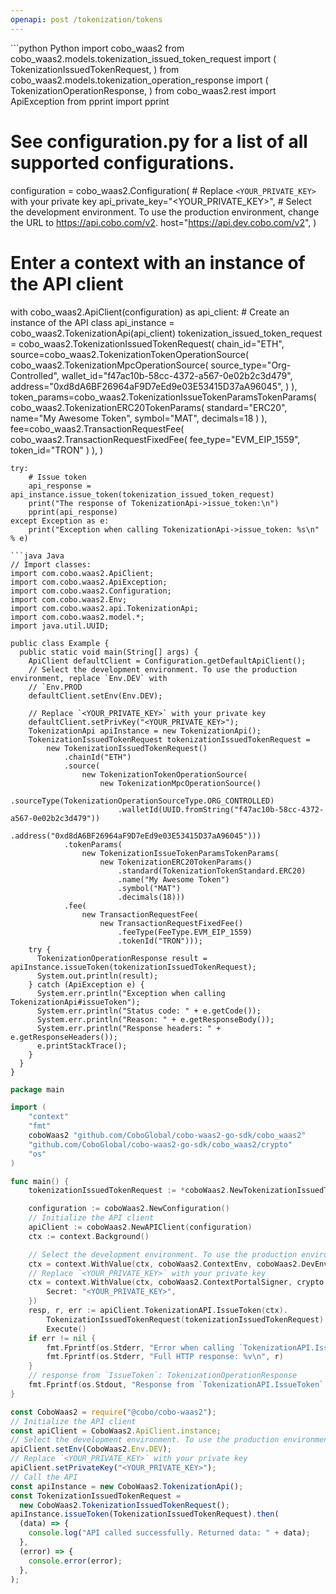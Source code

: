 ```yaml
---
openapi: post /tokenization/tokens
---
```


<RequestExample>
```python Python
import cobo_waas2
from cobo_waas2.models.tokenization_issued_token_request import (
    TokenizationIssuedTokenRequest,
)
from cobo_waas2.models.tokenization_operation_response import (
    TokenizationOperationResponse,
)
from cobo_waas2.rest import ApiException
from pprint import pprint

# See configuration.py for a list of all supported configurations.
configuration = cobo_waas2.Configuration(
    # Replace `<YOUR_PRIVATE_KEY>` with your private key
    api_private_key="<YOUR_PRIVATE_KEY>",
    # Select the development environment. To use the production environment, change the URL to https://api.cobo.com/v2.
    host="https://api.dev.cobo.com/v2",
)
# Enter a context with an instance of the API client
with cobo_waas2.ApiClient(configuration) as api_client:
    # Create an instance of the API class
    api_instance = cobo_waas2.TokenizationApi(api_client)
    tokenization_issued_token_request = cobo_waas2.TokenizationIssuedTokenRequest(
        chain_id="ETH",
        source=cobo_waas2.TokenizationTokenOperationSource(
            cobo_waas2.TokenizationMpcOperationSource(
                source_type="Org-Controlled",
                wallet_id="f47ac10b-58cc-4372-a567-0e02b2c3d479",
                address="0xd8dA6BF26964aF9D7eEd9e03E53415D37aA96045",
            )
        ),
        token_params=cobo_waas2.TokenizationIssueTokenParamsTokenParams(
            cobo_waas2.TokenizationERC20TokenParams(
                standard="ERC20", name="My Awesome Token", symbol="MAT", decimals=18
            )
        ),
        fee=cobo_waas2.TransactionRequestFee(
            cobo_waas2.TransactionRequestFixedFee(
                fee_type="EVM_EIP_1559", token_id="TRON"
            )
        ),
    )

    try:
        # Issue token
        api_response = api_instance.issue_token(tokenization_issued_token_request)
        print("The response of TokenizationApi->issue_token:\n")
        pprint(api_response)
    except Exception as e:
        print("Exception when calling TokenizationApi->issue_token: %s\n" % e)

```
```java Java
// Import classes:
import com.cobo.waas2.ApiClient;
import com.cobo.waas2.ApiException;
import com.cobo.waas2.Configuration;
import com.cobo.waas2.Env;
import com.cobo.waas2.api.TokenizationApi;
import com.cobo.waas2.model.*;
import java.util.UUID;

public class Example {
  public static void main(String[] args) {
    ApiClient defaultClient = Configuration.getDefaultApiClient();
    // Select the development environment. To use the production environment, replace `Env.DEV` with
    // `Env.PROD
    defaultClient.setEnv(Env.DEV);

    // Replace `<YOUR_PRIVATE_KEY>` with your private key
    defaultClient.setPrivKey("<YOUR_PRIVATE_KEY>");
    TokenizationApi apiInstance = new TokenizationApi();
    TokenizationIssuedTokenRequest tokenizationIssuedTokenRequest =
        new TokenizationIssuedTokenRequest()
            .chainId("ETH")
            .source(
                new TokenizationTokenOperationSource(
                    new TokenizationMpcOperationSource()
                        .sourceType(TokenizationOperationSourceType.ORG_CONTROLLED)
                        .walletId(UUID.fromString("f47ac10b-58cc-4372-a567-0e02b2c3d479"))
                        .address("0xd8dA6BF26964aF9D7eEd9e03E53415D37aA96045")))
            .tokenParams(
                new TokenizationIssueTokenParamsTokenParams(
                    new TokenizationERC20TokenParams()
                        .standard(TokenizationTokenStandard.ERC20)
                        .name("My Awesome Token")
                        .symbol("MAT")
                        .decimals(18)))
            .fee(
                new TransactionRequestFee(
                    new TransactionRequestFixedFee()
                        .feeType(FeeType.EVM_EIP_1559)
                        .tokenId("TRON")));
    try {
      TokenizationOperationResponse result = apiInstance.issueToken(tokenizationIssuedTokenRequest);
      System.out.println(result);
    } catch (ApiException e) {
      System.err.println("Exception when calling TokenizationApi#issueToken");
      System.err.println("Status code: " + e.getCode());
      System.err.println("Reason: " + e.getResponseBody());
      System.err.println("Response headers: " + e.getResponseHeaders());
      e.printStackTrace();
    }
  }
}

```
```go Go
package main

import (
	"context"
	"fmt"
	coboWaas2 "github.com/CoboGlobal/cobo-waas2-go-sdk/cobo_waas2"
	"github.com/CoboGlobal/cobo-waas2-go-sdk/cobo_waas2/crypto"
	"os"
)

func main() {
	tokenizationIssuedTokenRequest := *coboWaas2.NewTokenizationIssuedTokenRequest("ETH", coboWaas2.TokenizationTokenOperationSource{TokenizationMpcOperationSource: coboWaas2.NewTokenizationMpcOperationSource(coboWaas2.TokenizationOperationSourceType("Org-Controlled"), "f47ac10b-58cc-4372-a567-0e02b2c3d479", "0xd8dA6BF26964aF9D7eEd9e03E53415D37aA96045")}, coboWaas2.TokenizationIssueTokenParams_token_params{TokenizationERC20TokenParams: coboWaas2.NewTokenizationERC20TokenParams(coboWaas2.TokenizationTokenStandard("ERC20"), "My Awesome Token", "MAT", int32(18))}, coboWaas2.TransactionRequestFee{TransactionRequestEvmEip1559Fee: coboWaas2.NewTransactionRequestEvmEip1559Fee("9000000000000", "1000000000000", coboWaas2.FeeType("Fixed"), "ETH")})

	configuration := coboWaas2.NewConfiguration()
	// Initialize the API client
	apiClient := coboWaas2.NewAPIClient(configuration)
	ctx := context.Background()

	// Select the development environment. To use the production environment, replace coboWaas2.DevEnv with coboWaas2.ProdEnv
	ctx = context.WithValue(ctx, coboWaas2.ContextEnv, coboWaas2.DevEnv)
	// Replace `<YOUR_PRIVATE_KEY>` with your private key
	ctx = context.WithValue(ctx, coboWaas2.ContextPortalSigner, crypto.Ed25519Signer{
		Secret: "<YOUR_PRIVATE_KEY>",
	})
	resp, r, err := apiClient.TokenizationAPI.IssueToken(ctx).
		TokenizationIssuedTokenRequest(tokenizationIssuedTokenRequest).
		Execute()
	if err != nil {
		fmt.Fprintf(os.Stderr, "Error when calling `TokenizationAPI.IssueToken``: %v\n", err)
		fmt.Fprintf(os.Stderr, "Full HTTP response: %v\n", r)
	}
	// response from `IssueToken`: TokenizationOperationResponse
	fmt.Fprintf(os.Stdout, "Response from `TokenizationAPI.IssueToken`: %v\n", resp)
}

```
```javascript JavaScript
const CoboWaas2 = require("@cobo/cobo-waas2");
// Initialize the API client
const apiClient = CoboWaas2.ApiClient.instance;
// Select the development environment. To use the production environment, replace `Env.DEV` with `Env.PROD`
apiClient.setEnv(CoboWaas2.Env.DEV);
// Replace `<YOUR_PRIVATE_KEY>` with your private key
apiClient.setPrivateKey("<YOUR_PRIVATE_KEY>");
// Call the API
const apiInstance = new CoboWaas2.TokenizationApi();
const TokenizationIssuedTokenRequest =
  new CoboWaas2.TokenizationIssuedTokenRequest();
apiInstance.issueToken(TokenizationIssuedTokenRequest).then(
  (data) => {
    console.log("API called successfully. Returned data: " + data);
  },
  (error) => {
    console.error(error);
  },
);

```
</RequestExample>